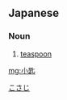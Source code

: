 ==Japanese==
{{ja-kanjitab|こ|さじ|yomi=k}}

===Noun===
{{ja-noun|こさじ}}

# [[teaspoon]]

[[Category:ja:Cutlery|こさじ]]

[[mg:小匙]]